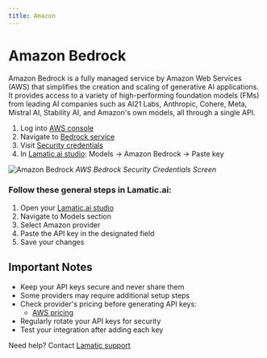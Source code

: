 ```yaml
---
title: Amazon
---
```


[AWS console]: https://aws.amazon.com/bedrock
[AWS Bedrock]: https://console.aws.amazon.com/bedrock
[AWS credentials]: https://console.aws.amazon.com/iam/home#/security_credentials
[AWS docs]: https://docs.aws.amazon.com/bedrock/
[AWS pricing]: https://aws.amazon.com/bedrock/pricing/

[Lamatic.ai studio]: https://studio.lamatic.ai
[Lamatic support]: https://support.lamatic.ai

# Amazon Bedrock
Amazon Bedrock is a fully managed service by Amazon Web Services (AWS) that simplifies the creation and scaling of generative AI applications. It provides access to a variety of high-performing foundation models (FMs) from leading AI companies such as AI21 Labs, Anthropic, Cohere, Meta, Mistral AI, Stability AI, and Amazon's own models, all through a single API.

1. Log into [AWS console]
2. Navigate to [Bedrock service](https://console.aws.amazon.com/bedrock)
3. Visit [Security credentials][AWS credentials]
4. In [Lamatic.ai studio]: Models → Amazon Bedrock → Paste key

![Amazon Bedrock](./img/Amazon.png)
*AWS Bedrock Security Credentials Screen*


### Follow these general steps in Lamatic.ai:
1. Open your [Lamatic.ai studio]
2. Navigate to Models section
3. Select Amazon provider
4. Paste the API key in the designated field
5. Save your changes

## Important Notes
- Keep your API keys secure and never share them
- Some providers may require additional setup steps
- Check provider's pricing before generating API keys:
  - [AWS pricing]
- Regularly rotate your API keys for security
- Test your integration after adding each key


Need help? Contact [Lamatic support]